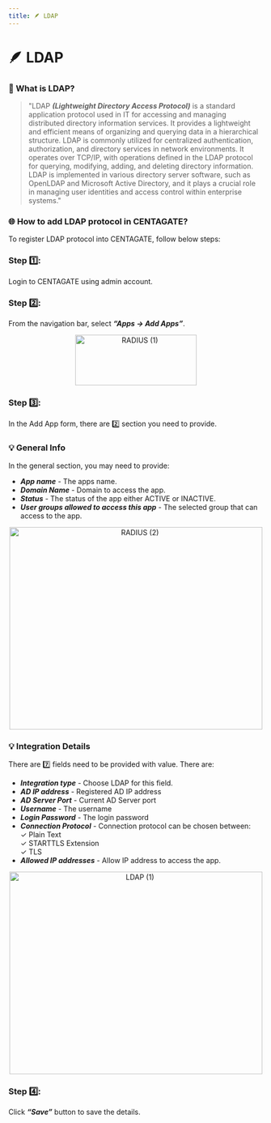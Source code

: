 ```yaml
---
title: 🪶 LDAP
---
```


# 🪶 LDAP

### 🤔 What is LDAP?

> "LDAP ***(Lightweight Directory Access Protocol)*** is a standard application protocol used in IT for accessing and managing distributed directory information services. It provides a lightweight and efficient means of organizing and querying data in a hierarchical structure. LDAP is commonly utilized for centralized authentication, authorization, and directory services in network environments. It operates over TCP/IP, with operations defined in the LDAP protocol for querying, modifying, adding, and deleting directory information. LDAP is implemented in various directory server software, such as OpenLDAP and Microsoft Active Directory, and it plays a crucial role in managing user identities and access control within enterprise systems."


### 🌐 How to add LDAP protocol in CENTAGATE?

To register LDAP protocol into CENTAGATE, follow below steps:

### Step 1️⃣: 
Login to CENTAGATE using admin account.

### Step 2️⃣:
From the navigation bar, select ***“Apps → Add Apps”***.

&#x20;    
<p align="center">
  <img 
    src="https://raw.githubusercontent.com/signingclouddev/CentagateDocs/main/image/1.4 Developer Guide/1.4.2 Integration Guide/radius(1).png" 
    width="240" 
    height="100" 
    alt="RADIUS (1)"
  />
</p>


### Step 3️⃣: 
In the Add App form, there are 2️⃣ section you need to provide. 

### 💡 General Info
In the general section, you may need to provide:
- ***App name*** - The apps name.
- ***Domain Name*** - Domain to access the app.
- ***Status*** - The status of the app either ACTIVE or INACTIVE.
- ***User groups allowed to access this app*** - The selected group that can access to the app.

&#x20;    
<p align="center">
  <img 
    src="https://raw.githubusercontent.com/signingclouddev/CentagateDocs/main/image/1.4 Developer Guide/1.4.2 Integration Guide/radius(2).png" 
    width="500" 
    height="400" 
    alt="RADIUS (2)"
  />
</p>


### 💡 Integration Details
There are 7️⃣ fields need to be provided with value. There are:
- ***Integration type*** - Choose LDAP for this field.
- ***AD IP address*** - Registered AD IP address
- ***AD Server Port*** - Current AD Server port
- ***Username*** - The username
- ***Login Password*** - The login password
- ***Connection Protocol*** - Connection protocol can be chosen between:<br>
✓ Plain Text<br>
✓ STARTTLS Extension<br>
✓ TLS<br>
- ***Allowed IP addresses*** - Allow IP address to access the app.

&#x20;    
<p align="center">
  <img 
    src="https://raw.githubusercontent.com/signingclouddev/CentagateDocs/main/image/1.4 Developer Guide/1.4.2 Integration Guide/LDAP(1).png" 
    width="500" 
    height="400" 
    alt="LDAP (1)"
  />
</p>


### Step 4️⃣:
Click ***“Save”*** button to save the details.

